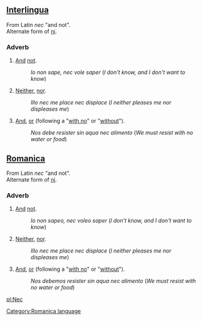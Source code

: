 ==[[Interlingua]]==
From Latin ''nec'' "and not". <br>
Alternate form of [[ni]].
===Adverb===
# [[And]] [[not]].
#:''Io non sape, nec vole saper'' (''I don't know, and I don't want to know'')
# [[Neither]], [[nor]].
#:''Illo nec me place nec displace'' (''I neither pleases me nor displeases me'')
# [[And]], [[or]] (following a "[[with no]]" or "[[without]]").
#:''Nos debe resister sin aqua nec alimento'' (''We must resist with no water or food'')

==[[Romanica]]==
[[Category:Romanica language]]
From Latin ''nec'' "and not". <br>
Alternate form of [[ni]].
===Adverb===
# [[And]] [[not]].
#:''Io non sapeo, nec voleo saper'' (''I don't know, and I don't want to know'')
# [[Neither]], [[nor]].
#:''Illo nec me place nec displace'' (''I neither pleases me nor displeases me'')
# [[And]], [[or]] (following a "[[with no]]" or "[[without]]").
#:''Nos debemos resister sin aqua nec alimento'' (''We must resist with no water or food'')

[[pl:Nec]]